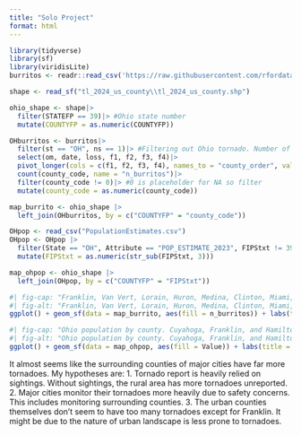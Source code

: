 ```yaml
---
title: "Solo Project"
format: html
---
```


```r
library(tidyverse)
library(sf)
library(viridisLite)
burritos <- readr::read_csv('https://raw.githubusercontent.com/rfordatascience/tidytuesday/main/data/2023/2023-05-16/tornados.csv')
```


```r
shape <- read_sf("tl_2024_us_county\\tl_2024_us_county.shp")

ohio_shape <- shape|>
  filter(STATEFP == 39)|> #Ohio state number
  mutate(COUNTYFP = as.numeric(COUNTYFP))
```

```r
OHburritos <- burritos|>
  filter(st == "OH", ns == 1)|> #Filtering out Ohio tornado. Number of state affected filtered to 1.
  select(om, date, loss, f1, f2, f3, f4)|>
  pivot_longer(cols = c(f1, f2, f3, f4), names_to = "county_order", values_to = "county_code")|> #pivot long so I can count
  count(county_code, name = "n_burritos")|>
  filter(county_code != 0)|> #0 is placeholder for NA so filter
  mutate(county_code = as.numeric(county_code))
```

```r
map_burrito <- ohio_shape |>
  left_join(OHburritos, by = c("COUNTYFP" = "county_code"))
```


```r
OHpop <- read_csv("PopulationEstimates.csv")
OHpop <- OHpop |>
  filter(State == "OH", Attribute == "POP_ESTIMATE_2023", FIPStxt != 39000)|>
  mutate(FIPStxt = as.numeric(str_sub(FIPStxt, 3)))
```

```r
map_ohpop <- ohio_shape |>
  left_join(OHpop, by = c("COUNTYFP" = "FIPStxt"))
```

```r
#| fig-cap: "Franklin, Van Vert, Lorain, Huron, Medina, Clinton, Miami, and Clark counties are most heavily affected."
#| fig-alt: "Franklin, Van Vert, Lorain, Huron, Medina, Clinton, Miami, and Clark counties are most heavily affected."
ggplot() + geom_sf(data = map_burrito, aes(fill = n_burritos)) + labs(title = "Ohio Counties by Number of Tornadoes, 1950 - 2022", fill = "Tornado Count", caption = "Visualized by: Benjamin Weng\nSource: TidyTuesday/NOAA") + theme_minimal() + scale_fill_viridis_c(option = "rocket", direction = -1)
```

```r
#| fig-cap: "Ohio population by county. Cuyahoga, Franklin, and Hamilton counties are most populated due to cities."
#| fig-alt: "Ohio population by county. Cuyahoga, Franklin, and Hamilton counties are most populated due to cities."
ggplot() + geom_sf(data = map_ohpop, aes(fill = Value)) + labs(title = "Ohio Counties by Population, 2023", fill = "Population", caption = "Visualized by: Benjamin Weng\nSource: USDA") + theme_minimal() + scale_fill_viridis_c(option = "rocket", direction = -1)
```

It almost seems like the surrounding counties of major cities have far more tornadoes. My hypotheses are:
1. Tornado report is heavily relied on sightings. Without sightings, the rural area has more tornadoes unreported.
2. Major cities monitor their tornadoes more heavily due to safety concerns. This includes monitoring surrounding counties.
3. The urban counties themselves don't seem to have too many tornadoes except for Franklin. It might be due to the nature of urban landscape is less prone to tornadoes.
